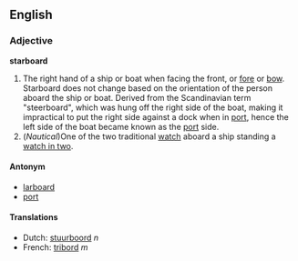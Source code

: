 ==English==
===Adjective===
'''starboard'''

#The right hand of a ship or boat when facing the front, or [[fore]] or [[bow]].  Starboard does not change based on the orientation of the person aboard the ship or boat. Derived from the Scandinavian term "steerboard", which was hung off the right side of the boat, making it impractical to put the right side against a dock when in [[port]], hence the left side of the boat became known as the [[port]] side.
#(''Nautical'')One of the two traditional [[watches|watch]] aboard a ship standing a [[watch in two]].

====Antonym====
*[[larboard]]
*[[port]]

====Translations====
*Dutch: [[stuurboord]] ''n''
*French: [[tribord]] ''m''